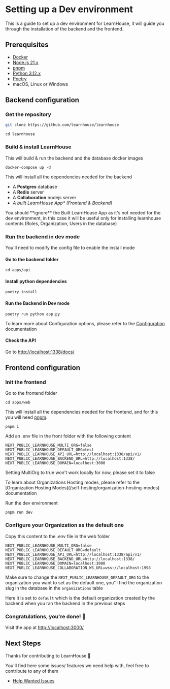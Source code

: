 
# Setting up a Dev environment

This is a guide to set up a dev environment for LearnHouse, it will guide you through the installation of the backend and the frontend.

## Prerequisites

- [Docker](https://docs.docker.com/get-docker/)
- [Node.js 21.x](https://nodejs.org/en/download/)
- [pnpm](https://pnpm.io/installation)
- [Python 3.12.x](https://www.python.org/downloads/)
- [Poetry](https://python-poetry.org/docs/)
- macOS, Linux or Windows

## Backend configuration

<Steps>

### Get the repository

```bash copy
git clone https://github.com/learnhouse/learnhouse
```

```shell copy
cd learnhouse
```

### Build & install LearnHouse

This will build & run the backend and the database docker images

```shell copy
docker-compose up -d
```

This will install all the dependencies needed for the backend

- A **Postgres** database
- A **Redis** server
- A **Collaboration** nodejs server
- _A built LearnHouse App\* (Frontend & Backend)_

<Callout type='info'>
You should **ignore** the Built LearnHouse App as it's not needed for the dev environment, in this case it will be useful only for installing learnhouse contents (Roles, Organization, Users in the database)

</Callout>

### Run the backend in dev mode

You'll need to modify the config file to enable the install mode

#### Go to the backend folder

```shell copy
cd apps/api
```

#### Install python dependencies

```shell copy
poetry install
```

#### Run the Backend in Dev mode

```shell copy
poetry run python app.py
```

<Callout type="info">To learn more about Configuration options, please refer to the [Configuration](/self-hosting/configuration) documentation</Callout>

#### Check the API

Go to [http://localhost:1338/docs/](http://localhost:1338/docs/)

</Steps>

## Frontend configuration

<Steps>
 
### Init the frontend

Go to the frontend folder

```shell copy
cd apps/web
```

This will install all the dependencies needed for the frontend, and for this you will need [pnpm](https://pnpm.io/).

```shell copy
pnpm i
```

Add an .env file in the front folder with the following content

```env filename="apps/web/.env" {1-2} copy
NEXT_PUBLIC_LEARNHOUSE_MULTI_ORG=false
NEXT_PUBLIC_LEARNHOUSE_DEFAULT_ORG=test
NEXT_PUBLIC_LEARNHOUSE_API_URL=http://localhost:1338/api/v1/
NEXT_PUBLIC_LEARNHOUSE_BACKEND_URL=http://localhost:1338/
NEXT_PUBLIC_LEARNHOUSE_DOMAIN=localhost:3000
```

<Callout type="warning">Setting MultiOrg to true won't work locally for now, please set it to false</Callout>

<Callout type="info">
  To learn about Organizations Hosting modes, please refer to the [Organization Hosting Modes](/self-hosting/organization-hosting-modes) documentation
</Callout>

Run the dev environment

```shell copy
pnpm run dev
```

### Configure your Organization as the default one

Copy this content to the .env file in the web folder

```env filename="apps/web/.env" {2} copy
NEXT_PUBLIC_LEARNHOUSE_MULTI_ORG=false
NEXT_PUBLIC_LEARNHOUSE_DEFAULT_ORG=default
NEXT_PUBLIC_LEARNHOUSE_API_URL=http://localhost:1338/api/v1/
NEXT_PUBLIC_LEARNHOUSE_BACKEND_URL=http://localhost:1338/
NEXT_PUBLIC_LEARNHOUSE_DOMAIN=localhost:3000
NEXT_PUBLIC_LEARNHOUSE_COLLABORATION_WS_URL=wss://localhost:1998
```

Make sure to change the `NEXT_PUBLIC_LEARNHOUSE_DEFAULT_ORG` to the organization you want to set as the default one, you''l find the organization slug in the database in the `organizations` table

Here it is set to `default` which is the default organization created by the backend when you ran the backend in the previous steps

### Congratulations, you're done! 🎉

Visit the app at [http://localhost:3000/](http://localhost:3000/)

</Steps>

## Next Steps

Thanks for contributing to LearnHouse 💟 

You'll find here some issues/ features we need help with, feel free to contribute to any of them 

- [Help Wanted Issues](https://github.com/learnhouse/learnhouse/labels/help%20wanted)

